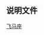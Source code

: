 {{Navbox
|name=飞马座恒星
|title=[[飞马座]]恒星
|bodyclass = hlist
|state = {{{state|<noinclude>uncollapsed</noinclude>}}}
|border={{{border|}}}
|group1=[[拜耳命名法|拜耳命名]]
|list1=
* [[室宿一|α (Markab)]]
* [[室宿二|β (Scheat)]]
* [[壁宿一|γ (Algenib)]]
* [[危宿三|ε (Enif)]]
* [[雷電一|ζ (Homam)]]
* [[离宫四|η (Matar)]]
* [[危宿二|θ (Biham)]]
* [[臼三|ι]]
* [[臼二|κ (Jih)]]
* [[離宮一|λ (Sadalpheretz)]]
* [[離宮二|μ (Sadalbari)]]
* [[飞马座ν|ν]]
* [[雷電二|ξ]]
* [[飞马座ο|ο]]
* [[飞马座π1|π<sup>1</sup>]]
* {{tsl|en|Pi2 Pegasi|飛馬座π2|π<sup>2</sup>}}
* [[飞马座ρ|ρ]]
* [[飞马座σ|σ]]
* [[離宮五|τ (Salm)]]
* [[飞马座υ|υ (Alkarab)]]
* [[飞马座φ|φ]]
* [[飞马座χ|χ]]
* [[飞马座ψ|ψ]]
|group2=[[佛蘭斯蒂德命名法|佛氏命名]]
|list2=
* [[飞马座1|1]]
* [[飞马座2|2]]
* [[飞马座3|3]]
* [[飞马座4|4]]
* [[飞马座5|5]]
* [[飞马座7|7]]
* [[飞马座9|9]]
* [[飞马座11|11]]
* [[飞马座12|12]]
* [[飞马座13|13]]
* [[飞马座14|14]]
* [[飞马座15|15]]
* [[飞马座16|16]]
* [[飞马座17|17]]
* [[飞马座18|18]]
* [[飞马座19|19]]
* [[飞马座20|20]]
* [[飞马座21|21]]
* [[飞马座23|23]]
* [[飞马座25|25]]
* [[飞马座28|28]]
* [[飞马座30|30]]
* [[飞马座31|31]]
* [[飞马座32|32]]
* [[飞马座33|33]]
* [[飞马座34|34]]
* [[飞马座35|35]]
* [[飞马座36|36]]
* [[飞马座37|37]]
* [[飞马座38|38]]
* [[飞马座39|39]]
* [[飞马座40|40]]
* [[飞马座41|41]]
* [[飞马座45|45]]
* [[飛馬座51|51 (Helvetios)]]
* [[飞马座52|52]]
* [[飞马座55|55]]
* [[飞马座56|56]]
* [[飞马座57|57]]
* [[飞马座58|58]]
* [[飞马座59|59]]
* [[飞马座60|60]]
* [[飞马座61|61]]
* [[飞马座63|63]]
* [[飞马座64|64]]
* [[飞马座65|65]]
* [[飞马座66|66]]
* [[飞马座67|67]]
* [[飞马座69|69]]
* [[飞马座70|70]]
* [[飞马座71|71]]
* [[飞马座72|72]]
* [[飞马座73|73]]
* [[飞马座74|74]]
* [[飞马座75|75]]
* [[飞马座76|76]]
* [[飞马座77|77]]
* [[飞马座78|78]]
* [[飞马座79|79]]
* [[飞马座80|80]]
* [[飞马座82|82]]
* [[飞马座83|83]]
* [[壁宿增五|85]]
* [[飞马座86|86]]
* [[飞马座87|87]]
| group3 = [[變星命名法|變星命名]]
| list3 =
* [[飛馬座R|R]]
* {{tsl|en|S Pegasi|飛馬座S}}
* [[飛馬座U|U]]
* [[飛馬座W|W]]
* [[飛馬座Z|Z]]
* [[飛馬座RU|RU]]
* [[飛馬座RV|RV]]
* [[飛馬座RZ|RZ]]
* [[飛馬座SV|SV]]
* [[飛馬座TW|TW]]
* [[飛馬座TY|TY]]
* {{tsl|en|AG Pegasi|飛馬座AG}}
* [[飛馬座AQ|AQ]]
* [[飛馬座AT|AT]]
* [[飛馬座AU|AU]]
* [[飛馬座AV|AV]]
* [[飛馬座AW|AW]]
* [[飛馬座BB|BB]]
* [[飛馬座BH|BH]]
* [[飛馬座BK|BK]]
* [[飛馬座BO|BO]]
* [[飛馬座BP|BP]]
* [[飛馬座BX|BX]]
* [[飛馬座BY|BY]]
* [[飛馬座DH|DH]]
* [[飛馬座DI|DI]]
* [[飛馬座DY|DY]]
* {{tsl|en|EE Pegasi|飛馬座EE}}
* [[飛馬座EF|EF]]
* [[飛馬座EQ|EQ]]
* [[飛馬座EZ|EZ]]
* [[飛馬座GT|GT]]
* [[飛馬座GX|GX]]
* [[飛馬座HN|HN]]
* [[飛馬座HO|HO]]
* [[HD 209621|HP]]
* [[飛馬座HR|HR]]
* [[飛馬座HX|HX]]
* {{tsl|en|II Pegasi|飛馬座II}}
* [[飛馬座IK|IK]]
* [[飛馬座IM|IM]]
* [[飛馬座IP|IP]]
* [[飛馬座KT|KT]]
* [[HD 218153|KU]]
* [[IRAS 23166+1655|LL]]
* [[飛馬座LO|LO]]
* [[飛馬座LS|LS]]
* [[飛馬座MS|MS]]
* [[飛馬座MT|MT]]
* [[飛馬座NV|NV]]
* [[飛馬座NZ|NZ]]
* [[飛馬座OY|OY]]
* [[飛馬座PT|PT]]
* [[飛馬座V342|V342]]
* [[飛馬座V343|V343]]
* [[飛馬座V354|V354]]
* [[飛馬座V363|V363]]
* [[飛馬座V372|V372]]
* [[HD 209458|V376]]
* [[飛馬座V391|V391]]
| group4 = [[亮星星表]]
| list4 =
* [[HD 417|19]]
* [[HD 1048|49]]
* [[HD 202128|8116]]
* [[HD 204445|8219]]
* [[HD 204560|8221]]
* [[HD 204862|8231]]
* [[HD 205420|8250]]
* [[HD 205535|8257]]
* [[HD 205541|8258]]
* [[HD 206027|8274]]
* [[HD 206540|8292]]
* [[HD 207134|8325]]
* [[HD 207563|8341]]
* [[HD 207840|8348]]
* [[HD 208108|8358]]
* [[HD 208110|8359]]
* [[HD 208202|8364]]
* [[HD 208527|8372]]
* [[HD 209149|8391]]
* [[HD 209288|8397]]
* [[HD 209693|8412]]
* [[HD 209761|8415]]
* [[HD 210074|8435]]
* [[HD 210210|8441]]
* [[HD 210460|8455]]
* [[HD 210461|8456]]
* [[HD 210502|8458]]
* [[HD 210594|8460]]
* [[HD 210702|8461]]
* [[HD 210762|8466]]
* [[HD 210889|8475]]
* [[HD 211006|8482]]
* [[HD 211287|8491]]
* [[HD 211432|8503]]
* [[HD 211976|8514]]
* [[HD 212670|8543]]
* [[HD 212988|8555]]
* [[HD 213179|8564]]
* [[HD 213644|8587]]
* [[HD 214200|8604]]
* [[HD 214203|8605]]
* [[HD 214298|8608]]
* [[HD 214850|8631]]
* [[HD 214979|8638]]
* [[HD 214995|8642]]
* [[HD 217166|8737]]
* [[HD 218101|8784]]
* [[HD 218235|8788]]
* [[HD 218261|8792]]
* [[HD 218792|8824]]
* [[HD 219110|8831]]
* [[HD 219139|8833]]
* [[HD 219291|8838]]
* [[HD 219310|8839]]
* [[HD 219927|8873]]
* [[HD 221113|8922]]
* [[HD 221662|8942]]
* [[HD 221905|8953]]
* [[HD 222377|8970]]
* [[HD 223755|9039]]
* [[HD 224303|9055]]
* [[HD 224758|9078]]
* [[HD 225276|9109]]
| group5 = [[HD星表]]
| list5 =
* [[HD 434|434]]
* [[HD 204603|204603]]
* [[HD 205011|205011]]
* [[HD 205422|205422]]
* [[HD 205603|205603]]
* [[HD 206689|206689]]
* [[HD 206793|206793]]
* [[HD 208897|208897]]
* [[HD 209709|209709]]
* [[HD 210890|210890]]
* [[HD 211076|211076]]
* [[HD 213025|213025]]
* [[HD 215549|215549]]
* [[HD 215733|215733]]
* [[HD 219196|219196]]
* [[HD 219828|219828]]
* [[HD 220288|220288]]
* {{tsl|en|HD 220773||220773}}
* [[HD 221170|221170]]
* [[HD 221493|221493]]
* [[HD 225292|225292]]
| group6 = [[格利泽近星星表|近星星表]]
| list6 =
* {{tsl|en|Gliese 829|葛利澤829}}
* [[葛利澤880]]
| group7 = 其他
| list7 =
* {{tsl|en|BD+14°4559|}}
* [[BD +17 4708]]
* [[BD +28 4211]]
* [[GD 246]]
* [[HAT-P-8]]
* [[NGC 8]]
* [[NGC 18]]
* [[NGC 30]]
* [[PG 2131+066]]
* [[PG 2303+243]]
* [[PSR B2127+11C]]
* [[PSR B2303+30]]
* {{tsl|en|WASP-10|}}
* [[WASP-21]]
* [[WASP-52]]
* [[WASP-59]]
* [[WASP-60]]
* [[X2127+119]]
|below=
*[[飞马座恒星列表|列表]]
}}<noinclude>
==说明文件==
{{Universe navboxes}}
[[分类:按星座分类的恒星模板|飞马座]]
</noinclude>
